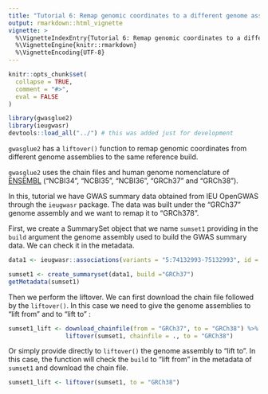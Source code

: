 ```yaml
---
title: "Tutorial 6: Remap genomic coordinates to a different genome assembly"
output: rmarkdown::html_vignette
vignette: >
  %\VignetteIndexEntry{Tutorial 6: Remap genomic coordinates to a different genome assembly}
  %\VignetteEngine{knitr::rmarkdown}
  %\VignetteEncoding{UTF-8}
---
```


```r
knitr::opts_chunk$set(
  collapse = TRUE,
  comment = "#>",
  eval = FALSE
)
```

```r
library(gwasglue2)
library(ieugwasr)
devtools::load_all("../") # this was added just for development
```

`gwasglue2` has a `liftover()` function to remap genomic coordinates from different genome assemblies to the same reference build. 

`gwasglue2` uses the chain files and human genome nomenclature of [ENSEMBL](https://www.ensembl.org/Homo_sapiens/) ("NCBI34", "NCBI35", "NCBI36", "GRCh37" and "GRCh38").


In this, tutorial we have GWAS summary data obtained from IEU OpenGWAS through the `ieugwasr` package. The data was built under the "GRCh37" genome assembly and we want to remap it to "GRCh378". 

First, we create a SummarySet object that we name `sumset1` providing in the `build` argument the genome assembly used to build the GWAS summary data. We can check it in the metadata.


 ```r
 data1 <- ieugwasr::associations(variants = "5:74132993-75132993", id = "ukb-d-I9_IHD")
 
 sumset1 <- create_summaryset(data1, build ="GRCh37")
 getMetadata(sumset1)

 ```
 Then we perform the liftover. We can first download the chain file followed by the `liftover()`. In this case we need to give the genome assemblies to "lift from" and to "lift to" : 

```r
sumset1_lift <- download_chainfile(from = "GRCh37", to = "GRCh38") %>%
                liftover(sumset1, chainfile = ., to = "GRCh38")
```
Or simply provide directly to `liftover()` the genome assembly to "lift to". In this case, the function will check the `build` to "lift from" in the metadata of `sumset1` and download the chain file.


```r
sumset1_lift <- liftover(sumset1, to = "GRCh38")
```

